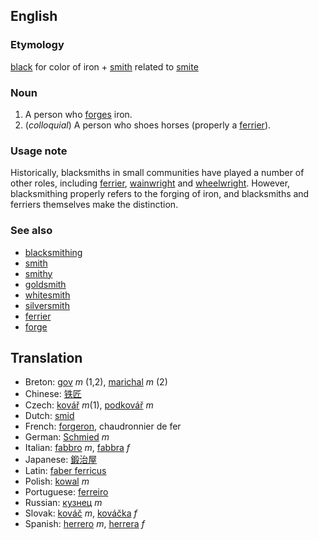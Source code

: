 ==English==

=== Etymology ===

[[black]] for color of iron + [[smith]] related to [[smite]]

=== Noun ===

# A person who [[forge]]s iron.
# (''colloquial'') A person who shoes horses (properly a [[ferrier]]).

=== Usage note ===

Historically, blacksmiths in small communities have played a number of other roles, including [[ferrier]], [[wainwright]] and [[wheelwright]].  However, blacksmithing properly refers to the forging of iron, and blacksmiths and ferriers themselves make the distinction.


===See also===
*[[blacksmithing]]
*[[smith]]
*[[smithy]]
*[[goldsmith]]
*[[whitesmith]]
*[[silversmith]]
*[[ferrier]]
*[[forge]]


== Translation ==

*Breton: [[gov]] ''m'' (1,2), [[marichal]] ''m'' (2)
*Chinese: [[铁匠]]
*Czech: [[kovář]]  ''m''(1), [[podkovář]] ''m''
*Dutch: [[smid]]
*French: [[forgeron]], chaudronnier de fer
*German: [[Schmied]] ''m''
*Italian: [[fabbro]] ''m'', [[fabbra]] ''f''
*Japanese: [[鍛治屋]]
*Latin: [[faber ferricus]]
*Polish: [[kowal]] ''m''
*Portuguese: [[ferreiro]]
*Russian: [[кузнeц]] ''m''
*Slovak: [[kováč]]  ''m'', [[kováčka]] ''f''
*Spanish: [[herrero]] ''m'', [[herrera]] ''f''